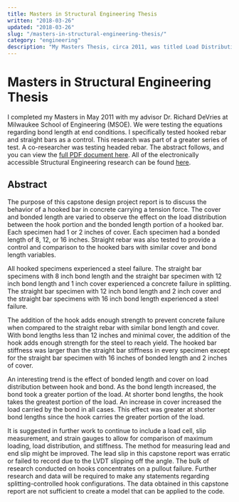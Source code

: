```yaml
---
title: Masters in Structural Engineering Thesis
written: "2018-03-26"
updated: "2018-03-26"
slug: "/masters-in-structural-engineering-thesis/"
category: "engineering"
description: "My Masters Thesis, circa 2011, was titled Load Distribution and Load-Deflection Behavior of Hooked Reinforcing Bars Loaded in Tension. Included is the abstract and link to the full document."
---
```


# Masters in Structural Engineering Thesis

I completed my Masters in May 2011 with my advisor Dr. Richard DeVries at Milwaukee School of Engineering (MSOE). We were testing the equations regarding bond length at end conditions. I specifically tested hooked rebar and straight bars as a control. This research was part of a greater series of test. A co-researcher was testing headed rebar. The abstract follows, and you can view the [full PDF document here](http://milwaukee.sdp.sirsi.net/client/en_US/search/asset/1581). All of the electronically accessible Structural Engineering research can be found [here](http://milwaukee.sdp.sirsi.net/client/en_US/default/?rm=MASTER+OF+SCIE2%7C%7C%7C1%7C%7C%7C0%7C%7C%7Ctrue).

## Abstract
The purpose of this capstone design project report is to discuss the behavior of a hooked bar in concrete carrying a tension force. The cover and bonded length are varied to observe the effect on the load distribution between the hook portion and the bonded length portion of a hooked bar. Each specimen had 1 or 2 inches of cover. Each specimen had a bonded length of 8, 12, or 16 inches. Straight rebar was also tested to provide a control and comparison to the hooked bars with similar cover and bond length variables.

All hooked specimens experienced a steel failure. The straight bar specimens with 8 inch bond length and the straight bar specimen with 12 inch bond length and 1 inch cover experienced a concrete failure in splitting. The straight bar specimen with 12 inch bond length and 2 inch cover and the straight bar specimens with 16 inch bond length experienced a steel failure.

The addition of the hook adds enough strength to prevent concrete failure when compared to the straight rebar with similar bond length and cover. With bond lengths less than 12 inches and minimal cover, the addition of the hook adds enough strength for the steel to reach yield. The hooked bar stiffness was larger than the straight bar stiffness in every specimen except for the straight bar specimen with 16 inches of bonded length and 2 inches of cover.

An interesting trend is the effect of bonded length and cover on load distribution between hook and bond. As the bond length increased, the bond took a greater portion of the load. At shorter bond lengths, the hook takes the greatest portion of the load. An increase in cover increased the load carried by the bond in all cases. This effect was greater at shorter bond lengths since the hook carries the greater portion of the load.

It is suggested in further work to continue to include a load cell, slip measurement, and strain gauges to allow for comparison of maximum loading, load distribution, and stiffness. The method for measuring lead and end slip might be improved. The lead slip in this capstone report was erratic or failed to record due to the LVDT slipping off the angle. The bulk of research conducted on hooks concentrates on a pullout failure. Further research and data will be required to make any statements regarding splitting-controlled hook configurations. The data obtained in this capstone report are not sufficient to create a model that can be applied to the code.
